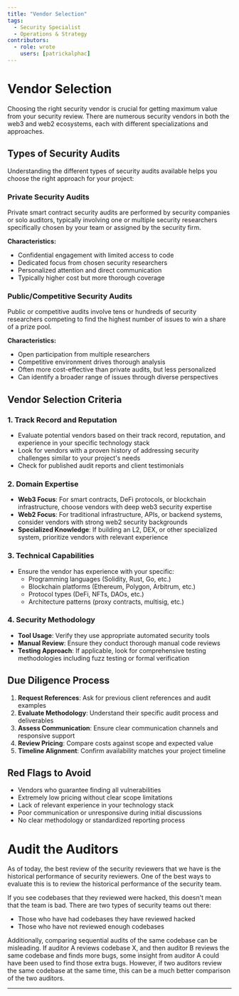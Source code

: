 ```yaml
---
title: "Vendor Selection"
tags:
  - Security Specialist
  - Operations & Strategy
contributors:
  - role: wrote
    users: [patrickalphac]
---
```



<TagProvider>
<TagFilter />

# Vendor Selection

<TagList tags={frontmatter.tags} />
<AttributionList contributors={frontmatter.contributors} />

Choosing the right security vendor is crucial for getting maximum value from your security review. There are numerous
security vendors in both the web3 and web2 ecosystems, each with different specializations and approaches.

## Types of Security Audits

Understanding the different types of security audits available helps you choose the right approach for your project:

### Private Security Audits

Private smart contract security audits are performed by security companies or solo auditors, typically involving one or
multiple security researchers specifically chosen by your team or assigned by the security firm.

**Characteristics:**

- Confidential engagement with limited access to code
- Dedicated focus from chosen security researchers
- Personalized attention and direct communication
- Typically higher cost but more thorough coverage

### Public/Competitive Security Audits

Public or competitive audits involve tens or hundreds of security researchers competing to find the highest number of
issues to win a share of a prize pool.

**Characteristics:**

- Open participation from multiple researchers
- Competitive environment drives thorough analysis
- Often more cost-effective than private audits, but less personalized
- Can identify a broader range of issues through diverse perspectives

## Vendor Selection Criteria

### 1. Track Record and Reputation

- Evaluate potential vendors based on their track record, reputation, and experience in your specific technology stack
- Look for vendors with a proven history of addressing security challenges similar to your project's needs
- Check for published audit reports and client testimonials

### 2. Domain Expertise

- **Web3 Focus**: For smart contracts, DeFi protocols, or blockchain infrastructure, choose vendors with deep web3
  security expertise
- **Web2 Focus**: For traditional infrastructure, APIs, or backend systems, consider vendors with strong web2 security
  backgrounds
- **Specialized Knowledge**: If building an L2, DEX, or other specialized system, prioritize vendors with relevant
  experience

### 3. Technical Capabilities

- Ensure the vendor has experience with your specific:
  - Programming languages (Solidity, Rust, Go, etc.)
  - Blockchain platforms (Ethereum, Polygon, Arbitrum, etc.)
  - Protocol types (DeFi, NFTs, DAOs, etc.)
  - Architecture patterns (proxy contracts, multisig, etc.)

### 4. Security Methodology

- **Tool Usage**: Verify they use appropriate automated security tools
- **Manual Review**: Ensure they conduct thorough manual code reviews
- **Testing Approach**: If applicable, look for comprehensive testing methodologies including fuzz testing or formal
  verification

## Due Diligence Process

1. **Request References**: Ask for previous client references and audit examples
2. **Evaluate Methodology**: Understand their specific audit process and deliverables
3. **Assess Communication**: Ensure clear communication channels and responsive support
4. **Review Pricing**: Compare costs against scope and expected value
5. **Timeline Alignment**: Confirm availability matches your project timeline

## Red Flags to Avoid

- Vendors who guarantee finding all vulnerabilities
- Extremely low pricing without clear scope limitations
- Lack of relevant experience in your technology stack
- Poor communication or unresponsive during initial discussions
- No clear methodology or standardized reporting process

# Audit the Auditors

As of today, the best review of the security reviewers that we have is the historical performance of security reviewers.
One of the best ways to evaluate this is to review the historical performance of the security team.

If you see codebases that they reviewed were hacked, this doesn't mean that the team is bad. There are two types of
security teams out there:

- Those who have had codebases they have reviewed hacked
- Those who have not reviewed enough codebases

Additionally, comparing sequential audits of the same codebase can be misleading. If auditor A reviews codebase X, and
then auditor B reviews the same codebase and finds more bugs, some insight from auditor A could have been used to find
those extra bugs. However, if two auditors review the same codebase at the same time, this can be a much better
comparison of the two auditors.

---

</TagProvider>
<ContributeFooter />
